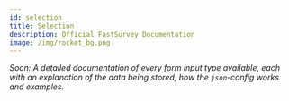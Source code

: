 ```yaml
---
id: selection
title: Selection
description: Official FastSurvey Documentation
image: /img/rocket_bg.png
---
```


*Soon: A detailed documentation of every form input type available, each
with an explanation of the data being stored, how the `json`-config works
and examples.*

